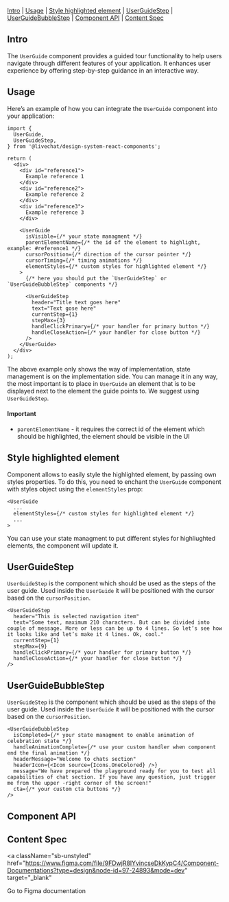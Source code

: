 

<Meta of={Stories} />

<Title>UserGuide</Title>

[Intro](#Intro) | [Usage](#Usage) | [Style highlighted element](#style) | [UserGuideStep](#UserGuideStep) | [UserGuideBubbleStep](#UserGuideBubbleStep) | [Component API](#ComponentAPI) | [Content Spec](#ContentSpec)

## Intro <a id="Intro" />

The `UserGuide` component provides a guided tour functionality to help users navigate through different features of your application. It enhances user experience by offering step-by-step guidance in an interactive way.

## Usage <a id="Usage" />

Here’s an example of how you can integrate the `UserGuide` component into your application:

```tsx
import {
  UserGuide,
  UserGuideStep,
} from '@livechat/design-system-react-components';

return (
  <div>
    <div id="reference1">
      Example reference 1
    </div>
    <div id="reference2">
      Example reference 2
    </div>
    <div id="reference3">
      Example reference 3
    </div>

    <UserGuide
      isVisible={/* your state managment */}
      parentElementName={/* the id of the element to highlight, example: #reference1 */}
      cursorPosition={/* direction of the cursor pointer */}
      cursorTiming={/* timing animations */}
      elementStyles={/* custom styles for highlighted element */}
    >
      {/* here you should put the `UserGuideStep` or `UserGuideBubbleStep` components */}

      <UserGuideStep
        header="Title text goes here"
        text="Text gose here"
        currentStep={1}
        stepMax={3}
        handleClickPrimary={/* your handler for primary button */}
        handleCloseAction={/* your handler for close button */}
      />
    </UserGuide>
  </div>
);
```

The above example only shows the way of implementation, state management is on the implementation side. 
You can manage it in any way, the most important is to place in `UserGuide` an element that is to be 
displayed next to the element the guide points to. We suggest using `UserGuideStep`.

#### Important

- `parentElementName` - it requires the correct id of the element which should be highlighted, the element should be visible in the UI

## Style highlighted element <a id="style" />

Component allows to easily style the highlighted element, by passing own styles properties. To do this, you need to enchant the `UserGuide` component with styles object using the `elementStyles` prop:

```tsx
<UserGuide
  ...
  elementStyles={/* custom styles for highlighted element */}
  ...
>
```

You can use your state managment to put different styles for highliughted elements, the component will update it.

## UserGuideStep <a id="UserGuideStep" />

`UserGuideStep` is the component which should be used as the steps of the user guide. Used inside the `UserGuide` it will be positioned with the cursor based on the `cursorPosition`.

<Canvas of={Stories.UserGuideStepExample} />

```tsx
<UserGuideStep
  header="This is selected navigation item"
  text="Some text, maximum 210 characters. But can be divided into couple of message. More or less can be up to 4 lines. So let’s see how it looks like and let’s make it 4 lines. Ok, cool."
  currentStep={1}
  stepMax={9}
  handleClickPrimary={/* your handler for primary button */}
  handleCloseAction={/* your handler for close button */}
/>
```

## UserGuideBubbleStep <a id="UserGuideBubbleStep" />

`UserGuideStep` is the component which should be used as the steps of the user guide. Used inside the `UserGuide` it will be positioned with the cursor based on the `cursorPosition`.

<Canvas of={Stories.UserGuideBubbleStepExample} />

```tsx
<UserGuideBubbleStep
  isCompleted={/* your state managment to enable animation of celebration state */}
  handleAnimationComplete={/* use your custom handler when component end the final animation */}
  headerMessage="Welcome to chats section"
  headerIcon={<Icon source={Icons.OneColored} />}
  message="We have prepared the playground ready for you to test all capabilities of chat section. If you have any question, just trigger me from the upper -right corner of the screen!"
  cta={/* your custom cta buttons */}
/>
```

## Component API <a id="ComponentAPI" />

<ArgTypes of={Stories.Example} sort="requiredFirst" />

## Content Spec <a id="ContentSpec" />

<a
  className="sb-unstyled"
  href="https://www.figma.com/file/9FDwjR8lYvincseDkKypC4/Component-Documentations?type=design&node-id=97-24893&mode=dev"
  target="_blank"
>
  Go to Figma documentation
</a> 